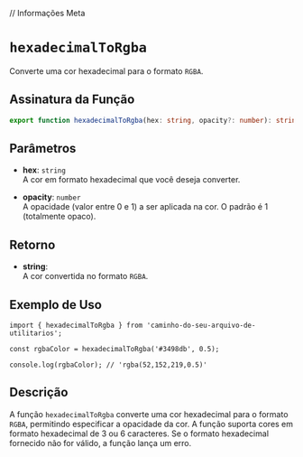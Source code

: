 
// Informações Meta
<Meta title="Functions/hexadecimalToRgba" />

# `hexadecimalToRgba`

Converte uma cor hexadecimal para o formato `RGBA`.

## Assinatura da Função

```typescript
export function hexadecimalToRgba(hex: string, opacity?: number): string;
```

## Parâmetros

- **hex**: `string`  
  A cor em formato hexadecimal que você deseja converter.

- **opacity**: `number`  
  A opacidade (valor entre 0 e 1) a ser aplicada na cor. O padrão é 1 (totalmente opaco).

## Retorno

- **string**:  
  A cor convertida no formato `RGBA`.

## Exemplo de Uso

```tsx
import { hexadecimalToRgba } from 'caminho-do-seu-arquivo-de-utilitarios';

const rgbaColor = hexadecimalToRgba('#3498db', 0.5);

console.log(rgbaColor); // 'rgba(52,152,219,0.5)'
```

## Descrição

A função `hexadecimalToRgba` converte uma cor hexadecimal para o formato `RGBA`, permitindo especificar a opacidade da cor. A função suporta cores em formato hexadecimal de 3 ou 6 caracteres. Se o formato hexadecimal fornecido não for válido, a função lança um erro.
